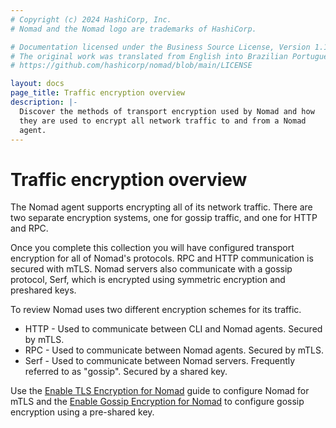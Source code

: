 ```yaml
---
# Copyright (c) 2024 HashiCorp, Inc.
# Nomad and the Nomad logo are trademarks of HashiCorp.

# Documentation licensed under the Business Source License, Version 1.1.
# The original work was translated from English into Brazilian Portuguese.
# https://github.com/hashicorp/nomad/blob/main/LICENSE

layout: docs
page_title: Traffic encryption overview
description: |-
  Discover the methods of transport encryption used by Nomad and how
  they are used to encrypt all network traffic to and from a Nomad
  agent.
---
```


# Traffic encryption overview

The Nomad agent supports encrypting all of its network traffic. There are
two separate encryption systems, one for gossip traffic, and one for HTTP and
RPC.

Once you complete this collection you will have configured transport encryption for
all of Nomad's protocols. RPC and HTTP communication is secured with mTLS.
Nomad servers also communicate with a gossip protocol, Serf, which is encrypted
using symmetric encryption and preshared keys.

To review Nomad uses two different encryption schemes for its traffic.

- HTTP - Used to communicate between CLI and Nomad agents. Secured by mTLS.
- RPC - Used to communicate between Nomad agents. Secured by mTLS.
- Serf - Used to communicate between Nomad servers. Frequently referred to as
  "gossip". Secured by a shared key.

Use the [Enable TLS Encryption for Nomad][] guide to configure Nomad for mTLS
and the [Enable Gossip Encryption for Nomad][] to configure gossip encryption
using a pre-shared key.

[enable tls encryption for nomad]: /nomad/docs/secure/traffic/tls
[enable gossip encryption for nomad]: /nomad/docs/secure/traffic/gossip-encryption
